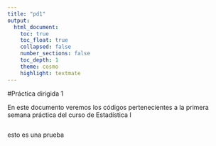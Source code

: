 ```yaml
---
title: "pd1"
output:
  html_document:
    toc: true
    toc_float: true
    collapsed: false
    number_sections: false
    toc_depth: 1
    theme: cosmo
    highlight: textmate
---
```


#Práctica dirigida 1

En este documento veremos los códigos pertenecientes a la primera semana práctica del curso de Estadística I

```r

```

esto es una prueba

